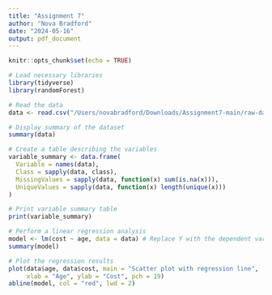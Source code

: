```yaml
---
title: "Assignment 7"
author: "Nova Bradford"
date: "2024-05-16"
output: pdf_document
---
```


```r
knitr::opts_chunk$set(echo = TRUE)
```

```r
# Load necessary libraries
library(tidyverse)
library(randomForest)

# Read the data
data <- read.csv("/Users/novabradford/Downloads/Assignment7-main/raw-data/cohort.csv")
```
```r
# Display summary of the dataset
summary(data)
```
```r
# Create a table describing the variables
variable_summary <- data.frame(
  Variable = names(data),
  Class = sapply(data, class),
  MissingValues = sapply(data, function(x) sum(is.na(x))),
  UniqueValues = sapply(data, function(x) length(unique(x)))
)

# Print variable summary table
print(variable_summary)
```
```r
# Perform a linear regression analysis
model <- lm(cost ~ age, data = data) # Replace Y with the dependent variable name
summary(model)

# Plot the regression results
plot(data$age, data$cost, main = "Scatter plot with regression line",
     xlab = "Age", ylab = "Cost", pch = 19)
abline(model, col = "red", lwd = 2)
```
